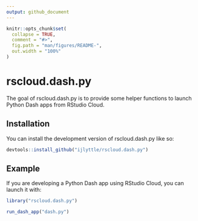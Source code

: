 ```yaml
---
output: github_document
---
```


<!-- README.md is generated from README.Rmd. Please edit that file -->

```r
knitr::opts_chunk$set(
  collapse = TRUE,
  comment = "#>",
  fig.path = "man/figures/README-",
  out.width = "100%"
)
```

# rscloud.dash.py

<!-- badges: start -->
<!-- badges: end -->

The goal of rscloud.dash.py is to provide some helper functions to launch Python Dash apps from RStudio Cloud.

## Installation

You can install the development version of rscloud.dash.py like so:

``` r
devtools::install_github("ijlyttle/rscloud.dash.py")
```

## Example

If you are developing a Python Dash app using RStudio Cloud, you can launch it with:

```r
library("rscloud.dash.py")

run_dash_app("dash.py")
```

